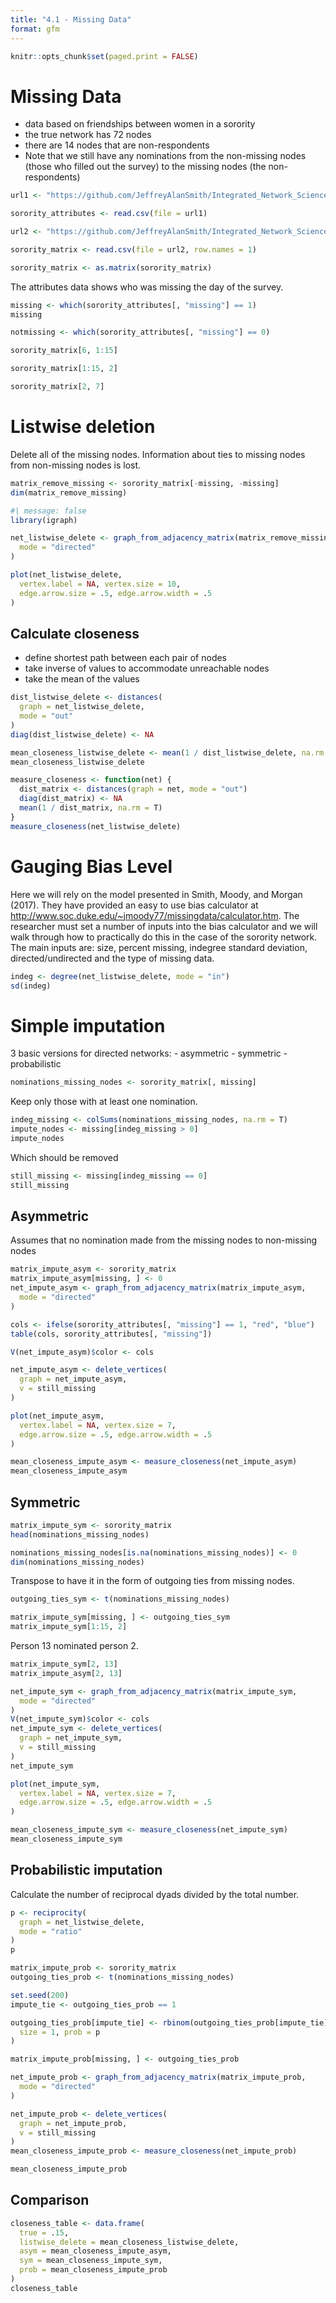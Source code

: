 ```yaml
---
title: "4.1 - Missing Data"
format: gfm
---
```



```r
knitr::opts_chunk$set(paged.print = FALSE)
```


# Missing Data

- data based on friendships between women in a sorority
- the true network has 72 nodes
- there are 14 nodes that are non-respondents
- Note that we still have any nominations from the non-missing nodes (those who filled out the survey) to the missing nodes (the non-respondents)

```r
url1 <- "https://github.com/JeffreyAlanSmith/Integrated_Network_Science/raw/master/data/sorority_attributes_wmissingdata.csv"

sorority_attributes <- read.csv(file = url1)

url2 <- "https://github.com/JeffreyAlanSmith/Integrated_Network_Science/raw/master/data/sorority_matrix_wmissingdata.csv"

sorority_matrix <- read.csv(file = url2, row.names = 1)
```

```r
sorority_matrix <- as.matrix(sorority_matrix)
```

The attributes data shows who was missing the day of the survey.

```r
missing <- which(sorority_attributes[, "missing"] == 1)
missing
```

```r
notmissing <- which(sorority_attributes[, "missing"] == 0)
```

```r
sorority_matrix[6, 1:15]
```

```r
sorority_matrix[1:15, 2]
```

```r
sorority_matrix[2, 7]
```

# Listwise deletion

Delete all of the missing nodes. Information about ties to missing nodes from non-missing nodes is lost.

```r
matrix_remove_missing <- sorority_matrix[-missing, -missing]
dim(matrix_remove_missing)
```

```r
#| message: false
library(igraph)
```

```r
net_listwise_delete <- graph_from_adjacency_matrix(matrix_remove_missing,
  mode = "directed"
)

plot(net_listwise_delete,
  vertex.label = NA, vertex.size = 10,
  edge.arrow.size = .5, edge.arrow.width = .5
)
```

## Calculate closeness

- define shortest path between each pair of nodes
- take inverse of values to accommodate unreachable nodes
- take the mean of the values

```r
dist_listwise_delete <- distances(
  graph = net_listwise_delete,
  mode = "out"
)
diag(dist_listwise_delete) <- NA
```

```r
mean_closeness_listwise_delete <- mean(1 / dist_listwise_delete, na.rm = T)
mean_closeness_listwise_delete
```

```r
measure_closeness <- function(net) {
  dist_matrix <- distances(graph = net, mode = "out")
  diag(dist_matrix) <- NA
  mean(1 / dist_matrix, na.rm = T)
}
measure_closeness(net_listwise_delete)
```

# Gauging Bias Level

Here we will rely on the model presented in Smith, Moody, and Morgan (2017). They have provided an easy to use bias calculator at <http://www.soc.duke.edu/~jmoody77/missingdata/calculator.htm>. The researcher must set a number of inputs into the bias calculator and we will walk through how to practically do this in the case of the sorority network. The main inputs are: size, percent missing, indegree standard deviation, directed/undirected and the type of missing data.

```r
indeg <- degree(net_listwise_delete, mode = "in")
sd(indeg)
```

# Simple imputation

3 basic versions for directed networks:
- asymmetric
- symmetric
- probabilistic

```r
nominations_missing_nodes <- sorority_matrix[, missing]
```

Keep only those with at least one nomination.

```r
indeg_missing <- colSums(nominations_missing_nodes, na.rm = T)
impute_nodes <- missing[indeg_missing > 0]
impute_nodes
```

Which should be removed

```r
still_missing <- missing[indeg_missing == 0]
still_missing
```

## Asymmetric

Assumes that no nomination made from the missing nodes to non-missing nodes

```r
matrix_impute_asym <- sorority_matrix
matrix_impute_asym[missing, ] <- 0
net_impute_asym <- graph_from_adjacency_matrix(matrix_impute_asym,
  mode = "directed"
)
```

```r
cols <- ifelse(sorority_attributes[, "missing"] == 1, "red", "blue")
table(cols, sorority_attributes[, "missing"])
```

```r
V(net_impute_asym)$color <- cols
```

```r
net_impute_asym <- delete_vertices(
  graph = net_impute_asym,
  v = still_missing
)
```

```r
plot(net_impute_asym,
  vertex.label = NA, vertex.size = 7,
  edge.arrow.size = .5, edge.arrow.width = .5
)
```


```r
mean_closeness_impute_asym <- measure_closeness(net_impute_asym)
mean_closeness_impute_asym
```

## Symmetric

```r
matrix_impute_sym <- sorority_matrix
head(nominations_missing_nodes)
```

```r
nominations_missing_nodes[is.na(nominations_missing_nodes)] <- 0
dim(nominations_missing_nodes)
```

Transpose to have it in the form of outgoing ties from missing nodes.

```r
outgoing_ties_sym <- t(nominations_missing_nodes)
```
```r
matrix_impute_sym[missing, ] <- outgoing_ties_sym
matrix_impute_sym[1:15, 2]
```

Person 13 nominated person 2. 

```r
matrix_impute_sym[2, 13]
matrix_impute_asym[2, 13]
```

```r
net_impute_sym <- graph_from_adjacency_matrix(matrix_impute_sym,
  mode = "directed"
)
V(net_impute_sym)$color <- cols
net_impute_sym <- delete_vertices(
  graph = net_impute_sym,
  v = still_missing
)
net_impute_sym
```

```r
plot(net_impute_sym,
  vertex.label = NA, vertex.size = 7,
  edge.arrow.size = .5, edge.arrow.width = .5
)
```

```r
mean_closeness_impute_sym <- measure_closeness(net_impute_sym)
mean_closeness_impute_sym
```

## Probabilistic imputation

Calculate the number of reciprocal dyads divided by the total number.

```r
p <- reciprocity(
  graph = net_listwise_delete,
  mode = "ratio"
)
p
```

```r
matrix_impute_prob <- sorority_matrix
outgoing_ties_prob <- t(nominations_missing_nodes)
```

```r
set.seed(200)
impute_tie <- outgoing_ties_prob == 1

outgoing_ties_prob[impute_tie] <- rbinom(outgoing_ties_prob[impute_tie],
  size = 1, prob = p
)

matrix_impute_prob[missing, ] <- outgoing_ties_prob
```

```r
net_impute_prob <- graph_from_adjacency_matrix(matrix_impute_prob,
  mode = "directed"
)

net_impute_prob <- delete_vertices(
  graph = net_impute_prob,
  v = still_missing
)
mean_closeness_impute_prob <- measure_closeness(net_impute_prob)

mean_closeness_impute_prob
```

## Comparison

```r
closeness_table <- data.frame(
  true = .15,
  listwise_delete = mean_closeness_listwise_delete,
  asym = mean_closeness_impute_asym,
  sym = mean_closeness_impute_sym,
  prob = mean_closeness_impute_prob
)
closeness_table
```

